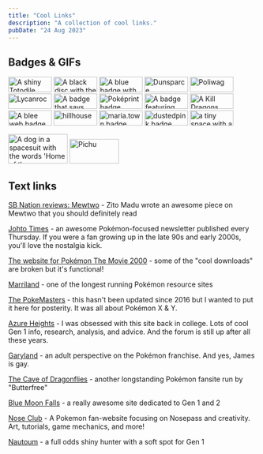 ```yaml
---
title: "Cool Links"
description: "A collection of cool links."
pubDate: "24 Aug 2023"
---
```


## Badges & GIFs

<p><a href="https://seafare.neocities.org/"><img src="/images/ydykbtB.png" alt="A shiny Totodile with the words 'seafare' next to it" width="88" height="31" loading="eager"/></a> <a href="https://disc-content.neocities.org/"><img src="/images/disc-content-button.gif" alt="A black disc with the words 'disc—content' next to it" width="88" height="31" loading="eager"/></a> <a href="https://mattcolewilson.com/"><img src="/images/mcw-button.gif" alt="A blue badge with the words 'mattcolewilson.com' on it" width="88" height="31" loading="eager"/></a> <a href="https://nokocchi.com/"><img src="/images/gifs/761ae092.gif" alt="Dunsparce" width="88" height="31" loading="eager"/></a> <a href="https://poliwager.net/"><img src="/images/poliwager.png" alt="Poliwag" width="88" height="31" loading="eager"/></a> <a href="http://www.lycanroc.net/"><img src="/images/lycanrocnet.png" alt="Lycanroc" width="88" height="31" loading="eager"/></a> <a href="https://pamtre-berry.neocities.org/"><img src="/images/pamtreberry.png" alt="A badge that says Pamtre Berry" width="88" height="31" loading="eager"/></a> <a href="https://pokeprint.kimbachu.com"><img src="/images/button88x31.png" alt="Poképrint badge featuring Flygon" width="88" height="31" loading="eager"/></a> <a href="https://buriedrelic.neocities.org/"><img src="/images/buriedrelic.png" alt="A badge featuring Armaldo" width="88" height="31" loading="eager"/></a> <a href="https://killdragons.neocities.org/about/"><img src="/images/killdragons_button.png" alt="A Kill Dragons web badge" width="88" height="31" loading="eager"/></a> <a href="https://waddle.neocities.org/"><img src="/images/BwkY6WR.png" alt="A blee web badge featuring Kirby" width="88" height="31" loading="eager"/></a> <a href="https://hillhouse.neocities.org"><img src="/images/hillhouse-banner.png" width="88" height="31" alt="hillhouse"/></a> <a href="https://maria.town"><img src="/images/maria_town_88x31.png" width="88" height="31" alt="maria.town badge" loading="eager"/></a> <a href="https://dustedpink.neocities.org/home"><img src="/images/gifs/a0MDvIS.gif" width="88" height="31" alt="dustedpink badge" loading="eager"/></a> <a href="https://starrs.neocities.org/"><img src="/images/gifs/tiny_space.gif" alt="a tiny space with a rainbow and some stars" width="88" height="31" loading="eager"/></a></p>

<p><a href="https://homeoftheunderdogs.net/"><img src="/images/ud-button.gif" alt="A dog in a spacesuit with the words 'Home of the underdogs' next to it" width="120" height="60" loading="eager" /></a> <a href="https://silent.am/pichu/"><img src="/images/pichu100501.png" alt="Pichu" width="100" height="50" loading="eager"/></a></p>

## Text links

[SB Nation reviews: Mewtwo](https://www.sbnation.com/2020/4/5/21201160/mewtwo-pokemon-movie-review) - Zito Madu wrote an awesome piece on Mewtwo that you should definitely read

[Johto Times](https://johto.substack.com/) - an awesome Pokémon-focused newsletter published every Thursday. If you were a fan growing up in the late 90s and early 2000s, you'll love the nostalgia kick.

[The website for Pokémon The Movie 2000](https://web.archive.org/web/20010801143201/http://p2kmovie.warnerbros.com/index1.html) - some of the "cool downloads" are broken but it's functional!

[Marriland](https://bulbapedia.bulbagarden.net/wiki/Marriland) - one of the longest running Pokémon resource sites

[The PokeMasters](https://www.pokemasters.net/) - this hasn't been updated since 2016 but I wanted to put it here for posterity. It was all about Pokémon X & Y.

[Azure Heights](https://www.math.miami.edu/~jam/azure/) - I was obsessed with this site back in college. Lots of cool Gen 1 info, research, analysis, and advice. And the forum is still up after all these years.

[Garyland](https://garyland.neocities.org/) - an adult perspective on the Pokémon franchise. And yes, James is gay.

[The Cave of Dragonflies](https://www.dragonflycave.com/) - another longstanding Pokémon fansite run by "Butterfree"

[Blue Moon Falls](https://bluemoonfalls.com/) - a really awesome site dedicated to Gen 1 and 2

[Nose Club](https://noseclub.bluwiikoon.art/index.shtml) - A Pokemon fan-website focusing on Nosepass and creativity. Art, tutorials, game mechanics, and more!

[Nautoum](https://www.youtube.com/channel/UCcGs4-D40PZVMjPYZsq0Bvw) - a full odds shiny hunter with a soft spot for Gen 1